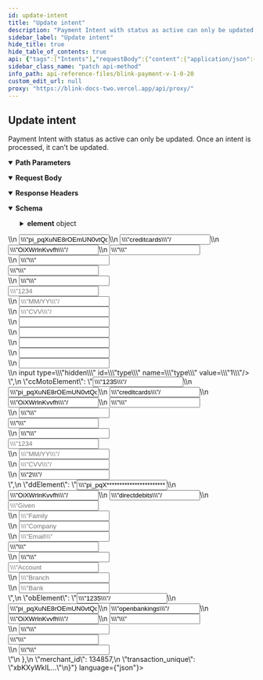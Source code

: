 ```yaml
---
id: update-intent
title: "Update intent"
description: "Payment Intent with status as active can only be updated. Once an intent is processed, it can’t be updated."
sidebar_label: "Update intent"
hide_title: true
hide_table_of_contents: true
api: {"tags":["Intents"],"requestBody":{"content":{"application/json":{"schema":{"type":"object","properties":{"return_url":{"type":"string","description":"Return url."},"notification_url":{"type":"string","description":"Notification url."}}},"examples":{"Example":{"value":{"return_url":"https://mydomain.com/return","notification_url":"https://mydomain.com/notification"}}}}},"description":""},"parameters":[{"name":"intent_id","in":"path","description":"Id of the payment intent","schema":{"type":"string"},"required":true}],"responses":{"200":{"description":"","headers":{},"content":{"application/json":{"schema":{"type":"object","properties":{"id":{"type":"integer"},"payment_intent":{"type":"string"},"transaction_type":{"type":"string"},"expiry_date":{"type":"string"},"status":{"type":"string"},"amount":{"type":"number"},"currency":{"type":"string"},"payment_type":{"type":"string"},"return_url":{"type":"string"},"notification_url":{"type":"string"},"card_layout":{"type":"string"},"element":{"type":"object","properties":{"ccElement":{"type":"string"},"ccMotoElement":{"type":"string"},"ddElement":{"type":"string"},"obElement":{"type":"string"}}},"merchant_id":{"type":"integer"},"transaction_unique":{"type":"string"}}},"examples":{"Example":{"value":{"id":123,"payment_intent":"pi_Swhc84aSLtUGppvPARX...","transaction_type":"SALE","expiry_date":"2023-04-19T11:19:17Z","status":"active","amount":1.01,"currency":"GBP","payment_type":"credit-card","return_url":"https://mydomain.com/return","notification_url":"https://mydomain.com/notification","card_layout":"single-line","element":{"ccElement":"<input type=\"hidden\" name=\"merchantID\" value=\"1235\"/>\n              <input type=\"hidden\" name=\"payment_intent\" value=\"pi_pqXuNE8rOEmUN0vtQqgf8NnkuQJq4LyOVVz-nzcR81I2uPcipp1d8qSDTSPIucQyrNNa1UiyBYsBTCffUn9zkGVd3a_94uxXgNb-LD5jaMk\"/>\n <input type=\"hidden\" name=\"resource\" value=\"creditcards\"/>\n   <input type=\"hidden\" name=\"transaction_unique\" value=\"OiXWrlnKvvfh\"/>\n              <input type=\"text\" name=\"customer_name\" value=\"\" placeholder=\"Name on card\" /><br>\n     <input type=\"text\" name=\"customer_email\" value=\"\" placeholder=\"Email\"/><br><input type=\"text\" placeholder=\"Address\" name=\"customer_address\" value=\"\" /><br>\n              <input type=\"text\" placeholder=\"Postcode\" name=\"customer_postcode\" value=\"\" /><br><input type=\"hostedfield:cardNumber\" placeholder=\"1234 1234 1234 1234\"/><br>\n  <input type=\"hostedfield:cardExpiryDate\" placeholder=\"MM/YY\"/><br>\n  <input type=\"hostedfield:cardCVV\" placeholder=\"CVV\"/><br>\n  <input type=\"hidden\" id=\"device_timezone\" name=\"device_timezone\" /><br>\n  <input type=\"hidden\" id=\"device_capabilities\" name=\"device_capabilities\" /><br>\n <input type=\"hidden\" id=\"device_accept_language\" name=\"device_accept_language\" /><br>\n  <input type=\"hidden\" id=\"device_screen_resolution\" name=\"device_screen_resolution\" /><br>\n <input type=\"hidden\" id=\"remote_address\" name=\"remote_address\" /><br>\n input type=\"hidden\" id=\"type\" name=\"type\" value=\"1\"/><br>","ccMotoElement":"<input type=\"hidden\" name=\"merchantID\" value=\"1235\"/>\n              <input type=\"hidden\" name=\"payment_intent\" value=\"pi_pqXuNE8rOEmUN0vtQqgf8NnkuQJq4LyOVVz-nzcR81I2uPcipp1d8qSDTSPIucQyrNNa1UiyBYsBTCffUn9zkGVd3a_94uxXgNb-LD5jaMk\"/>\n  <input type=\"hidden\" name=\"resource\" value=\"creditcards\"/>\n   <input type=\"hidden\" name=\"transaction_unique\" value=\"OiXWrlnKvvfh\"/>\n              <input type=\"text\" name=\"customer_name\" value=\"\" placeholder=\"Name on card\" /><br>\n     <input type=\"text\" name=\"customer_email\" value=\"\" placeholder=\"Email\"/><br><input type=\"text\" placeholder=\"Address\" name=\"customer_address\" value=\"\" /><br>\n              <input type=\"text\" placeholder=\"Postcode\" name=\"customer_postcode\" value=\"\" /><br><input type=\"hostedfield:cardNumber\" placeholder=\"1234 1234 1234 1234\"/><br>\n  <input type=\"hostedfield:cardExpiryDate\" placeholder=\"MM/YY\"/><br>\n  <input type=\"hostedfield:cardCVV\" placeholder=\"CVV\"/><br>\n <input type=\"hidden\" id=\"type\" name=\"type\" value=\"2\"/><br>","ddElement":"<input type=\"hidden\" name=\"payment_intent\" value=\"pi_pqX************************z-nzcR81I2uPcipp1d8qSDTSPIucQyrNNa1UiyBYsBTCffUn9zkGVd3a_94uxXgNb-LD5jaMk\"/>\n  <input type=\"hidden\" name=\"transaction_unique\" value=\"OiXWrlnKvvfh\"/>\n   <input type=\"hidden\" name=\"resource\" value=\"directdebits\"/>\n  <input type=\"text\" placeholder=\"Given Name\" name=\"given_name\"/><br>\n              <input type=\"text\" placeholder=\"Family Name\" name=\"family_name\"/><br>\n              <input type=\"text\" placeholder=\"Company Name\" name=\"company_name\"/><br>\n              <input type=\"text\" placeholder=\"Email\" name=\"email\"/><br><input type=\"text\" placeholder=\"Address\" name=\"customer_address\" value=\"\" /><br>\n                  <input type=\"text\" placeholder=\"Postcode\" name=\"customer_postcode\" value=\"\" /><br><input type=\"text\" placeholder=\"Account Holder Name\" name=\"account_holder_name\"/><br>\n           <input type=\"text\" placeholder=\"Branch Code\" name=\"branch_code\"/><br>\n              <input type=\"text\" placeholder=\"Bank Account Number\" name=\"account_number\"/><br>","obElement":"<input type=\"hidden\" name=\"merchant_id\" value=\"1235\"/>\n              <input type=\"hidden\" name=\"payment_intent\" value=\"pi_pqXuNE8rOEmUN0vtQqgf8NnkuQJq4LyOVVz-nzcR81I2uPcipp1d8qSDTSPIucQyrNNa1UiyBYsBTCffUn9zkGVd3a_94uxXgNb-LD5jaMk\"/>\n  <input type=\"hidden\" name=\"resource\" value=\"openbankings\"/>\n  <input type=\"hidden\" name=\"transaction_unique\" value=\"OiXWrlnKvvfh\"/>\n              <input type=\"text\" name=\"user_name\" value=\"\" placeholder=\"Name on card\" /><br>\n         <input type=\"text\" name=\"user_email\" value=\"\" placeholder=\"Email\"/><br><input type=\"text\" placeholder=\"Address\" name=\"customer_address\" value=\"\" /><br>\n              <input type=\"text\" placeholder=\"Postcode\" name=\"customer_postcode\" value=\"\" /><br>"},"merchant_id":134857,"transaction_unique":"xbKXyWkIL..."}}}}}}},"x-stoplight":{"id":"yc0804wrpr348"},"description":"Payment Intent with status as active can only be updated. Once an intent is processed, it can’t be updated.","operationId":"update-intent","security":[{"Authorization":[]}],"method":"patch","path":"/api/pay/v1/intents/{intent_id}","servers":[{"url":"https://secure.blinkpayment.co.uk"},{"url":"https://gateway2.blinkpayment.co.uk"}],"securitySchemes":{"Authorization":{"type":"apiKey","in":"header","description":"All requests apart from /api/pay/v1/tokens require an authorization header in the form of a bearer access_token. See the token endpoint documentation for further information.","name":"Authorization"}},"jsonRequestBodyExample":{"return_url":"string","notification_url":"string"},"info":{"title":"Blink Payment v1.0.20","description":"Blink Payment API Docs","version":"1.0.0","contact":{"name":"Blink Payment","email":"developers@blinkpayment.co.uk","url":"blinkpayment.co.uk"},"license":{"name":"MIT License","url":"https://opensource.org/licenses/MIT"}},"postman":{"name":"Update intent","description":{"content":"Payment Intent with status as active can only be updated. Once an intent is processed, it can’t be updated.","type":"text/plain"},"url":{"path":["api","pay","v1","intents",":intent_id"],"host":["{{baseUrl}}"],"query":[],"variable":[{"disabled":false,"description":{"content":"(Required) Id of the payment intent","type":"text/plain"},"type":"any","value":"","key":"intent_id"}]},"header":[{"key":"Content-Type","value":"application/json"},{"key":"Accept","value":"application/json"}],"method":"PATCH","body":{"mode":"raw","raw":"\"\"","options":{"raw":{"language":"json"}}},"auth":{"type":"apikey","apikey":[{"type":"any","value":"Authorization","key":"key"},{"type":"any","value":"<API Key>","key":"value"},{"type":"any","value":"header","key":"in"}]}}}
sidebar_class_name: "patch api-method"
info_path: api-reference-files/blink-payment-v-1-0-20
custom_edit_url: null
proxy: "https://blink-docs-two.vercel.app/api/proxy/"
---
```



## Update intent



Payment Intent with status as active can only be updated. Once an intent is processed, it can’t be updated.

<details style={{"marginBottom":"1rem"}} data-collapsed={false} open={true}><summary style={{}}><strong>Path Parameters</strong></summary><div><ul><ParamsItem className={"paramsItem"} param={{"name":"intent_id","in":"path","description":"Id of the payment intent","schema":{"type":"string"},"required":true}}></ParamsItem></ul></div></details><MimeTabs><TabItem label={"application/json"} value={"application/json-schema"}><details style={{}} data-collapsed={false} open={true}><summary style={{"textAlign":"left"}}><strong>Request Body</strong></summary><div style={{"textAlign":"left","marginLeft":"1rem"}}></div><ul style={{"marginLeft":"1rem"}}><SchemaItem collapsible={false} name={"return_url"} required={false} schemaName={"string"} qualifierMessage={undefined} schema={{"type":"string","description":"Return url."}}></SchemaItem><SchemaItem collapsible={false} name={"notification_url"} required={false} schemaName={"string"} qualifierMessage={undefined} schema={{"type":"string","description":"Notification url."}}></SchemaItem></ul></details></TabItem></MimeTabs><div><ApiTabs><TabItem label={"200"} value={"200"}><div></div><details style={{"textAlign":"left","marginBottom":"1rem"}} data-collaposed={true} open={false}><summary style={{}}><strong>Response Headers</strong></summary><ul style={{"marginLeft":"1rem"}}></ul></details><div><MimeTabs schemaType={"response"}><TabItem label={"application/json"} value={"application/json"}><SchemaTabs><TabItem label={"Schema"} value={"Schema"}><details style={{}} data-collapsed={false} open={true}><summary style={{"textAlign":"left"}}><strong>Schema</strong></summary><div style={{"textAlign":"left","marginLeft":"1rem"}}></div><ul style={{"marginLeft":"1rem"}}><SchemaItem collapsible={false} name={"id"} required={false} schemaName={"integer"} qualifierMessage={undefined} schema={{"type":"integer"}}></SchemaItem><SchemaItem collapsible={false} name={"payment_intent"} required={false} schemaName={"string"} qualifierMessage={undefined} schema={{"type":"string"}}></SchemaItem><SchemaItem collapsible={false} name={"transaction_type"} required={false} schemaName={"string"} qualifierMessage={undefined} schema={{"type":"string"}}></SchemaItem><SchemaItem collapsible={false} name={"expiry_date"} required={false} schemaName={"string"} qualifierMessage={undefined} schema={{"type":"string"}}></SchemaItem><SchemaItem collapsible={false} name={"status"} required={false} schemaName={"string"} qualifierMessage={undefined} schema={{"type":"string"}}></SchemaItem><SchemaItem collapsible={false} name={"amount"} required={false} schemaName={"number"} qualifierMessage={undefined} schema={{"type":"number"}}></SchemaItem><SchemaItem collapsible={false} name={"currency"} required={false} schemaName={"string"} qualifierMessage={undefined} schema={{"type":"string"}}></SchemaItem><SchemaItem collapsible={false} name={"payment_type"} required={false} schemaName={"string"} qualifierMessage={undefined} schema={{"type":"string"}}></SchemaItem><SchemaItem collapsible={false} name={"return_url"} required={false} schemaName={"string"} qualifierMessage={undefined} schema={{"type":"string"}}></SchemaItem><SchemaItem collapsible={false} name={"notification_url"} required={false} schemaName={"string"} qualifierMessage={undefined} schema={{"type":"string"}}></SchemaItem><SchemaItem collapsible={false} name={"card_layout"} required={false} schemaName={"string"} qualifierMessage={undefined} schema={{"type":"string"}}></SchemaItem><SchemaItem collapsible={true} className={"schemaItem"}><details style={{}}><summary style={{}}><strong>element</strong><span style={{"opacity":"0.6"}}> object</span></summary><div style={{"marginLeft":"1rem"}}><SchemaItem collapsible={false} name={"ccElement"} required={false} schemaName={"string"} qualifierMessage={undefined} schema={{"type":"string"}}></SchemaItem><SchemaItem collapsible={false} name={"ccMotoElement"} required={false} schemaName={"string"} qualifierMessage={undefined} schema={{"type":"string"}}></SchemaItem><SchemaItem collapsible={false} name={"ddElement"} required={false} schemaName={"string"} qualifierMessage={undefined} schema={{"type":"string"}}></SchemaItem><SchemaItem collapsible={false} name={"obElement"} required={false} schemaName={"string"} qualifierMessage={undefined} schema={{"type":"string"}}></SchemaItem></div></details></SchemaItem><SchemaItem collapsible={false} name={"merchant_id"} required={false} schemaName={"integer"} qualifierMessage={undefined} schema={{"type":"integer"}}></SchemaItem><SchemaItem collapsible={false} name={"transaction_unique"} required={false} schemaName={"string"} qualifierMessage={undefined} schema={{"type":"string"}}></SchemaItem></ul></details></TabItem><TabItem label={"Example (from schema)"} value={"Example (from schema)"}><ResponseSamples responseExample={"{\n  \"id\": 0,\n  \"payment_intent\": \"string\",\n  \"transaction_type\": \"string\",\n  \"expiry_date\": \"string\",\n  \"status\": \"string\",\n  \"amount\": 0,\n  \"currency\": \"string\",\n  \"payment_type\": \"string\",\n  \"return_url\": \"string\",\n  \"notification_url\": \"string\",\n  \"card_layout\": \"string\",\n  \"element\": {\n    \"ccElement\": \"string\",\n    \"ccMotoElement\": \"string\",\n    \"ddElement\": \"string\",\n    \"obElement\": \"string\"\n  },\n  \"merchant_id\": 0,\n  \"transaction_unique\": \"string\"\n}"} language={"json"}></ResponseSamples></TabItem><TabItem label={"Example"} value={"Example"}><ResponseSamples responseExample={"{\n  \"id\": 123,\n  \"payment_intent\": \"pi_Swhc84aSLtUGppvPARX...\",\n  \"transaction_type\": \"SALE\",\n  \"expiry_date\": \"2023-04-19T11:19:17Z\",\n  \"status\": \"active\",\n  \"amount\": 1.01,\n  \"currency\": \"GBP\",\n  \"payment_type\": \"credit-card\",\n  \"return_url\": \"https://mydomain.com/return\",\n  \"notification_url\": \"https://mydomain.com/notification\",\n  \"card_layout\": \"single-line\",\n  \"element\": {\n    \"ccElement\": \"<input type=\\\"hidden\\\" name=\\\"merchantID\\\" value=\\\"1235\\\"/>\\n              <input type=\\\"hidden\\\" name=\\\"payment_intent\\\" value=\\\"pi_pqXuNE8rOEmUN0vtQqgf8NnkuQJq4LyOVVz-nzcR81I2uPcipp1d8qSDTSPIucQyrNNa1UiyBYsBTCffUn9zkGVd3a_94uxXgNb-LD5jaMk\\\"/>\\n <input type=\\\"hidden\\\" name=\\\"resource\\\" value=\\\"creditcards\\\"/>\\n   <input type=\\\"hidden\\\" name=\\\"transaction_unique\\\" value=\\\"OiXWrlnKvvfh\\\"/>\\n              <input type=\\\"text\\\" name=\\\"customer_name\\\" value=\\\"\\\" placeholder=\\\"Name on card\\\" /><br>\\n     <input type=\\\"text\\\" name=\\\"customer_email\\\" value=\\\"\\\" placeholder=\\\"Email\\\"/><br><input type=\\\"text\\\" placeholder=\\\"Address\\\" name=\\\"customer_address\\\" value=\\\"\\\" /><br>\\n              <input type=\\\"text\\\" placeholder=\\\"Postcode\\\" name=\\\"customer_postcode\\\" value=\\\"\\\" /><br><input type=\\\"hostedfield:cardNumber\\\" placeholder=\\\"1234 1234 1234 1234\\\"/><br>\\n  <input type=\\\"hostedfield:cardExpiryDate\\\" placeholder=\\\"MM/YY\\\"/><br>\\n  <input type=\\\"hostedfield:cardCVV\\\" placeholder=\\\"CVV\\\"/><br>\\n  <input type=\\\"hidden\\\" id=\\\"device_timezone\\\" name=\\\"device_timezone\\\" /><br>\\n  <input type=\\\"hidden\\\" id=\\\"device_capabilities\\\" name=\\\"device_capabilities\\\" /><br>\\n <input type=\\\"hidden\\\" id=\\\"device_accept_language\\\" name=\\\"device_accept_language\\\" /><br>\\n  <input type=\\\"hidden\\\" id=\\\"device_screen_resolution\\\" name=\\\"device_screen_resolution\\\" /><br>\\n <input type=\\\"hidden\\\" id=\\\"remote_address\\\" name=\\\"remote_address\\\" /><br>\\n input type=\\\"hidden\\\" id=\\\"type\\\" name=\\\"type\\\" value=\\\"1\\\"/><br>\",\n    \"ccMotoElement\": \"<input type=\\\"hidden\\\" name=\\\"merchantID\\\" value=\\\"1235\\\"/>\\n              <input type=\\\"hidden\\\" name=\\\"payment_intent\\\" value=\\\"pi_pqXuNE8rOEmUN0vtQqgf8NnkuQJq4LyOVVz-nzcR81I2uPcipp1d8qSDTSPIucQyrNNa1UiyBYsBTCffUn9zkGVd3a_94uxXgNb-LD5jaMk\\\"/>\\n  <input type=\\\"hidden\\\" name=\\\"resource\\\" value=\\\"creditcards\\\"/>\\n   <input type=\\\"hidden\\\" name=\\\"transaction_unique\\\" value=\\\"OiXWrlnKvvfh\\\"/>\\n              <input type=\\\"text\\\" name=\\\"customer_name\\\" value=\\\"\\\" placeholder=\\\"Name on card\\\" /><br>\\n     <input type=\\\"text\\\" name=\\\"customer_email\\\" value=\\\"\\\" placeholder=\\\"Email\\\"/><br><input type=\\\"text\\\" placeholder=\\\"Address\\\" name=\\\"customer_address\\\" value=\\\"\\\" /><br>\\n              <input type=\\\"text\\\" placeholder=\\\"Postcode\\\" name=\\\"customer_postcode\\\" value=\\\"\\\" /><br><input type=\\\"hostedfield:cardNumber\\\" placeholder=\\\"1234 1234 1234 1234\\\"/><br>\\n  <input type=\\\"hostedfield:cardExpiryDate\\\" placeholder=\\\"MM/YY\\\"/><br>\\n  <input type=\\\"hostedfield:cardCVV\\\" placeholder=\\\"CVV\\\"/><br>\\n <input type=\\\"hidden\\\" id=\\\"type\\\" name=\\\"type\\\" value=\\\"2\\\"/><br>\",\n    \"ddElement\": \"<input type=\\\"hidden\\\" name=\\\"payment_intent\\\" value=\\\"pi_pqX************************z-nzcR81I2uPcipp1d8qSDTSPIucQyrNNa1UiyBYsBTCffUn9zkGVd3a_94uxXgNb-LD5jaMk\\\"/>\\n  <input type=\\\"hidden\\\" name=\\\"transaction_unique\\\" value=\\\"OiXWrlnKvvfh\\\"/>\\n   <input type=\\\"hidden\\\" name=\\\"resource\\\" value=\\\"directdebits\\\"/>\\n  <input type=\\\"text\\\" placeholder=\\\"Given Name\\\" name=\\\"given_name\\\"/><br>\\n              <input type=\\\"text\\\" placeholder=\\\"Family Name\\\" name=\\\"family_name\\\"/><br>\\n              <input type=\\\"text\\\" placeholder=\\\"Company Name\\\" name=\\\"company_name\\\"/><br>\\n              <input type=\\\"text\\\" placeholder=\\\"Email\\\" name=\\\"email\\\"/><br><input type=\\\"text\\\" placeholder=\\\"Address\\\" name=\\\"customer_address\\\" value=\\\"\\\" /><br>\\n                  <input type=\\\"text\\\" placeholder=\\\"Postcode\\\" name=\\\"customer_postcode\\\" value=\\\"\\\" /><br><input type=\\\"text\\\" placeholder=\\\"Account Holder Name\\\" name=\\\"account_holder_name\\\"/><br>\\n           <input type=\\\"text\\\" placeholder=\\\"Branch Code\\\" name=\\\"branch_code\\\"/><br>\\n              <input type=\\\"text\\\" placeholder=\\\"Bank Account Number\\\" name=\\\"account_number\\\"/><br>\",\n    \"obElement\": \"<input type=\\\"hidden\\\" name=\\\"merchant_id\\\" value=\\\"1235\\\"/>\\n              <input type=\\\"hidden\\\" name=\\\"payment_intent\\\" value=\\\"pi_pqXuNE8rOEmUN0vtQqgf8NnkuQJq4LyOVVz-nzcR81I2uPcipp1d8qSDTSPIucQyrNNa1UiyBYsBTCffUn9zkGVd3a_94uxXgNb-LD5jaMk\\\"/>\\n  <input type=\\\"hidden\\\" name=\\\"resource\\\" value=\\\"openbankings\\\"/>\\n  <input type=\\\"hidden\\\" name=\\\"transaction_unique\\\" value=\\\"OiXWrlnKvvfh\\\"/>\\n              <input type=\\\"text\\\" name=\\\"user_name\\\" value=\\\"\\\" placeholder=\\\"Name on card\\\" /><br>\\n         <input type=\\\"text\\\" name=\\\"user_email\\\" value=\\\"\\\" placeholder=\\\"Email\\\"/><br><input type=\\\"text\\\" placeholder=\\\"Address\\\" name=\\\"customer_address\\\" value=\\\"\\\" /><br>\\n              <input type=\\\"text\\\" placeholder=\\\"Postcode\\\" name=\\\"customer_postcode\\\" value=\\\"\\\" /><br>\"\n  },\n  \"merchant_id\": 134857,\n  \"transaction_unique\": \"xbKXyWkIL...\"\n}"} language={"json"}></ResponseSamples></TabItem></SchemaTabs></TabItem></MimeTabs></div></TabItem></ApiTabs></div>
      